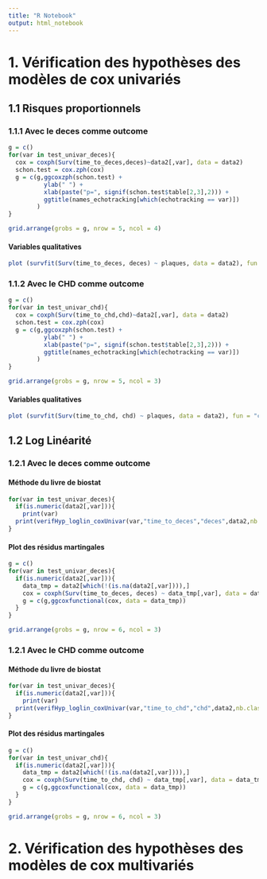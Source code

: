 ```yaml
---
title: "R Notebook"
output: html_notebook
---
```


# 1. Vérification des hypothèses des modèles de cox univariés

## 1.1 Risques proportionnels 

### 1.1.1 Avec le deces comme outcome


```r
g = c()
for(var in test_univar_deces){
  cox = coxph(Surv(time_to_deces,deces)~data2[,var], data = data2)
  schon.test = cox.zph(cox)
  g = c(g,ggcoxzph(schon.test) + 
          ylab(" ") + 
          xlab(paste("p=", signif(schon.test$table[2,3],2))) +
          ggtitle(names_echotracking[which(echotracking == var)])
        )
}
```

```r
grid.arrange(grobs = g, nrow = 5, ncol = 4)
```

#### Variables qualitatives

```r
plot (survfit(Surv(time_to_deces, deces) ~ plaques, data = data2), fun = "cloglog")
```

### 1.1.2 Avec le CHD comme outcome


```r
g = c()
for(var in test_univar_chd){
  cox = coxph(Surv(time_to_chd,chd)~data2[,var], data = data2)
  schon.test = cox.zph(cox)
  g = c(g,ggcoxzph(schon.test) + 
          ylab(" ") + 
          xlab(paste("p=", signif(schon.test$table[2,3],2))) +
          ggtitle(names_echotracking[which(echotracking == var)]) 
        )
}
```

```r
grid.arrange(grobs = g, nrow = 5, ncol = 3)
```

#### Variables qualitatives

```r
plot (survfit(Surv(time_to_chd, chd) ~ plaques, data = data2), fun = "cloglog")
```
## 1.2 Log Linéarité

### 1.2.1 Avec le deces comme outcome

#### Méthode du livre de biostat
```r
for(var in test_univar_deces){
  if(is.numeric(data2[,var])){
    print(var)
  print(verifHyp_loglin_coxUnivar(var,"time_to_deces","deces",data2,nb.class = 10))}
}
```


#### Plot des résidus martingales

```r
g = c()
for(var in test_univar_deces){
  if(is.numeric(data2[,var])){
    data_tmp = data2[which(!(is.na(data2[,var]))),]
    cox = coxph(Surv(time_to_deces, deces) ~ data_tmp[,var], data = data_tmp)
    g = c(g,ggcoxfunctional(cox, data = data_tmp))
  }
}
```
```r
grid.arrange(grobs = g, nrow = 6, ncol = 3)
```


### 1.2.1 Avec le CHD comme outcome

#### Méthode du livre de biostat
```r
for(var in test_univar_deces){
  if(is.numeric(data2[,var])){
    print(var)
  print(verifHyp_loglin_coxUnivar(var,"time_to_chd","chd",data2,nb.class = 10))}
}
```


#### Plot des résidus martingales

```r
g = c()
for(var in test_univar_chd){
  if(is.numeric(data2[,var])){
    data_tmp = data2[which(!(is.na(data2[,var]))),]
    cox = coxph(Surv(time_to_chd, chd) ~ data_tmp[,var], data = data_tmp)
    g = c(g,ggcoxfunctional(cox, data = data_tmp))
  }
}
```
```r
grid.arrange(grobs = g, nrow = 6, ncol = 3)
```

# 2. Vérification des hypothèses des modèles de cox multivariés
